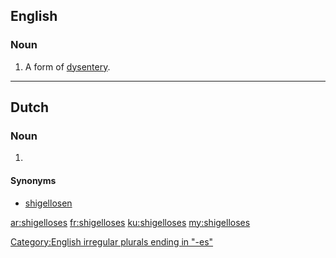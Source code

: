 ==English==

===Noun===
{{head|en|plural}}

# {{context|medicine|lang=en}} {{plural of|shigellosis|lang=en}}  A form of [[dysentery]].

[[Category:English irregular plurals ending in "-es"]]

----

==Dutch==

===Noun===
{{head|nl|noun plural form}}

# {{nl-noun form of|pl|shigellose}}

====Synonyms====
* [[shigellosen]]

[[ar:shigelloses]]
[[fr:shigelloses]]
[[ku:shigelloses]]
[[my:shigelloses]]